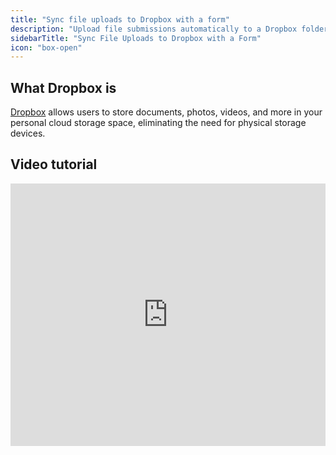 ```yaml
---
title: "Sync file uploads to Dropbox with a form"
description: "Upload file submissions automatically to a Dropbox folder with your Fillout form. Optionally set a dynamic file path to categorize submissions into nested folders."
sidebarTitle: "Sync File Uploads to Dropbox with a Form"
icon: "box-open"
---
```


## What Dropbox is

[Dropbox](https://www.dropbox.com/) allows users to store documents, photos, videos, and more in your personal cloud storage space, eliminating the need for physical storage devices.

## Video tutorial

<Frame>
  <iframe src="https://www.youtube.com/embed/9btbb2SAtY0?feature=oembed" title="YouTube video player" frameborder="0" allow="accelerometer; autoplay; clipboard-write; encrypted-media; gyroscope; picture-in-picture" allowfullscreen loading="lazy" scrolling="auto" width="100%" height="420" />
</Frame>

## How it works

### 1. Link your Fillout form to Dropbox

Go to **Integrate** and click `Dropbox`.

<Frame>
  ![Screenshot of the Fillout form creation page](/images/Screenshot2025-05-15at4.42.27PM.png)
</Frame>

<Check>
  **Important:** This integration is only applicable to **file uploads**. When creating your form, make sure you have at least one file upload field.
</Check>

Add a name for your connection, then click `Connect to Dropbox`. Enter your log-in details in the pop-up window that appears, then click `Allow`.

### 2. Map your form fields on **Fillout**

Choose which **Folder** you would like to store the files in. Under **upload fields**, `+ Add new` and select a the field from your form.

<Frame>
  ![Screenshot of the Fillout form creation page](/images/Screenshot2025-02-17at11.17.43AM.png)
</Frame>

### 3. **Publish and share**

Once everything is set, click `Finish setup` on the upper right corner. That's it\! Your form's good to go. Simply `Publish`and share the link.

## Add a dynamic file path

You can set a dynamic file path to categorize file uploads into folders that are based on user input. Toggle the `Custom subfolder and file name?` switch, then select a **Folder path fragment**. Enter a name or click `+` to map a field in your form.

<Frame>
  ![Screenshot of the Fillout form creation page](/images/Screenshot2025-02-17at11.18.52AM.png)
</Frame>

Now, when a respondent submits a form, their file upload will be stored in a folder under their Name. This means every respondent will have their own folder.

## Add subfolders

You can add a subfolder by typing `/` followed by the subfolder name of your choice.

<Frame>
  ![Screenshot of the Fillout form creation page](/images/Screenshot2025-02-17at11.20.45AM.png)
</Frame>

## Enter a personalized filename prefix

You can also add a **Filename prefix**. Similar to the steps above, enter text or click `+` to reference a field.

<Frame>
  ![Screenshot of the Fillout form creation page](/images/Screenshot2025-02-17at11.21.31AM.png)
</Frame>

## Related articles

<CardGroup cols={3}>
  <Card title="Upload files to Google Drive" icon="google-drive" iconType="regular" color="#FFC738" href="/help/google-drive">
    Automatically upload files in a Google Drive folder through a Fillout form.
  </Card>
  <Card title="Sync files to OneDrive" icon="cloud-arrow-up" iconType="regular" color="#FFC738" href="/help/microsoft-onedrive">
    Let respondents upload files to your Microsoft OneDrive folder using a Fillout form.
  </Card>
  <Card title="Sync responses to Monday" icon="columns-3" iconType="regular" color="#FFC738" href="/help/monday">
    Create leads, orders, projects and custom objects in Monday.
  </Card>
</CardGroup>